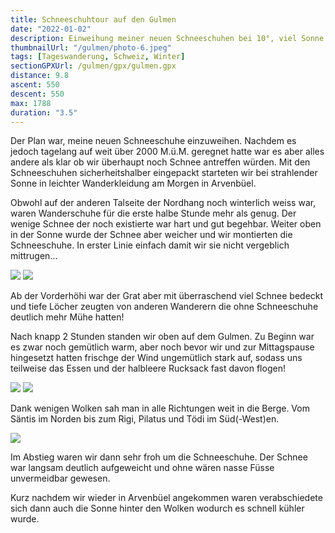 ```yaml
---
title: Schneeschuhtour auf den Gulmen
date: "2022-01-02"
description: Einweihung meiner neuen Schneeschuhen bei 10°, viel Sonne und eher wenig Schnee
thumbnailUrl: "/gulmen/photo-6.jpeg"
tags: [Tageswanderung, Schweiz, Winter]
sectionGPXUrl: /gulmen/gpx/gulmen.gpx
distance: 9.8
ascent: 550
descent: 550
max: 1788
duration: "3.5"
---
```


Der Plan war, meine neuen Schneeschuhe einzuweihen. Nachdem es jedoch tagelang auf weit über 2000 M.ü.M. geregnet hatte war es aber alles andere als klar ob wir überhaupt noch Schnee antreffen würden. Mit den Schneeschuhen sicherheitshalber eingepackt starteten wir bei strahlender Sonne in leichter Wanderkleidung am Morgen in Arvenbüel.

Obwohl auf der anderen Talseite der Nordhang noch winterlich weiss war, waren Wanderschuhe für die erste halbe Stunde mehr als genug. Der wenige Schnee der noch existierte war hart und gut begehbar. Weiter oben in der Sonne wurde der Schnee aber weicher und wir montierten die Schneeschuhe. In erster Linie einfach damit wir sie nicht vergeblich mittrugen...

<Img src="/gulmen/photo.jpeg" d="Auf der anderen Seite des Walensees waren die Nordhänge noch voll schneebedeckt!"/>

<Img src="/gulmen/photo-2.jpeg" d="Schneeschuhe sind montiert!"/>

Ab der Vorderhöhi war der Grat aber mit überraschend viel Schnee bedeckt und tiefe Löcher zeugten von anderen Wanderern die ohne Schneeschuhe deutlich mehr Mühe hatten! 

Nach knapp 2 Stunden standen wir oben auf dem Gulmen. Zu Beginn war es zwar noch gemütlich warm, aber noch bevor wir und zur Mittagspause hingesetzt hatten frischge der Wind ungemütlich stark auf, sodass uns teilweise das Essen und der halbleere Rucksack fast davon flogen!

<Img src="/gulmen/photo-4.jpeg" d="Panoramasicht mit Säntis links und der Hinterseite der Churfirsten rechts"/>

<Img src="/gulmen/photo-5.jpeg" d="Sonnig, aber windiger Mittagsplatz."/>


Dank wenigen Wolken sah man in alle Richtungen weit in die Berge. Vom Säntis im Norden bis zum Rigi, Pilatus und Tödi im Süd(-West)en.

<Img src="/gulmen/photo-6.jpeg" d="Sturm-Frisur mit dem Säntis im Hintergrund"/>


Im Abstieg waren wir dann sehr froh um die Schneeschuhe. Der Schnee war langsam deutlich aufgeweicht und ohne wären nasse Füsse unvermeidbar gewesen.

Kurz nachdem wir wieder in Arvenbüel angekommen waren verabschiedete sich dann auch die Sonne hinter den Wolken wodurch es schnell kühler wurde.